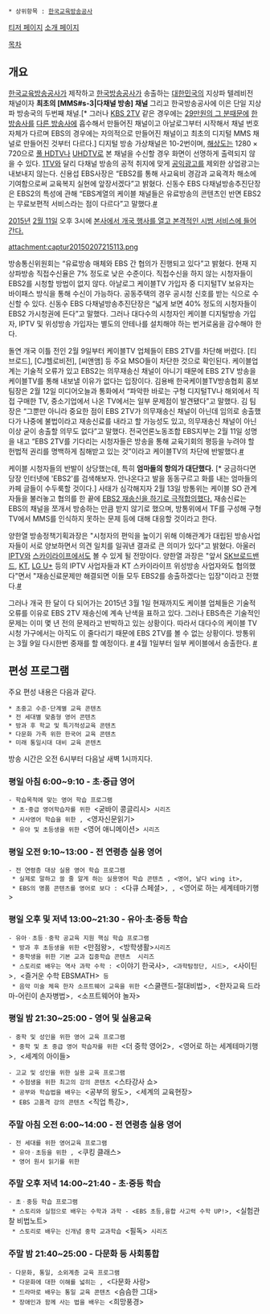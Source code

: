  * 상위항목 : [[한국교육방송공사]]

[http://www.ebs.co.kr/customer/service/notice/10001510861?p=Yy5wYWdlPTEmYy5wYWdlU2l6ZT0yMCZzZWFyY2hLZXl3b3JkPSZzZWFyY2hDb25kaXRpb249 티저 페이지]
[http://www.ebs.co.kr/ebs2tv/introduce 소개 페이지]

[[목차]]

== 개요 ==
[[한국교육방송공사]]가 제작하고 [[한국방송공사]]가 송출하는 [[대한민국]]의 지상파 텔레비전 채널이자 '''최초의 [MMS#s-3|다채널 방송] 채널''' 그리고 한국방송공사에 이은 단일 지상파 방송국의 두번째 채널.[* 그러나 [[KBS 2TV]] 같은 경우에는 [[전두환|29만원의 그 분]]때문에 [[동양방송|한 방송사]]를 [[한국방송공사|다른 방송사]]에 흡수해서 만들어진 채널이고 아날로그부터 시작해서 채널 번호 자체가 다르며 EBS의 경우에는 자의적으로 만들어진 채널이고 최초의 디지털 MMS 채널로 만들어진 것부터 다르다.] 디지털 방송 가상채널은 10-2번이며, [[해상도]]는 1280 × 720으로 [[HD|풀 HDTV]]나 [[UHD|UHDTV]]로 본 채널을 수신할 경우 화면이 선명하게 출력되지 않을 수 있다. [[EBS 1TV|1TV]]와 달리 다채널 방송의 공적 취지에 맞게 [[공익광고]]를 제외한 상업광고는 내보내지 않는다. 신용섭 EBS사장은 “EBS2를 통해 사교육비 경감과 교육격차 해소에 기여함으로써 교육복지 실현에 앞장서겠다”고 밝혔다. 신동수 EBS 다채널방송추진단장은 EBS2의 특성에 관해 “EBS계열의 케이블 채널들은 유료방송의 콘텐츠인 반면 EBS2는 무료보편적 서비스라는 점이 다르다”고 말했다.[http://www.mediatoday.co.kr/news/articleView.html?idxno=121715 #]

[[2015년]] [[2월 11일]] 오후 3시에 [http://www.yonhapnews.co.kr/bulletin/2015/02/07/0200000000AKR20150207015400017.HTML 본사에서 개국 행사를 열고 본격적인 시범 서비스에 들어간다.]

attachment:captur20150207215113.png

방송통신위원회는 “유료방송 매체와 EBS 간 협의가 진행되고 있다”고 밝혔다. 현재 지상파방송 직접수신율은 7% 정도로 낮은 수준이다. 직접수신을 하지 않는 시청자들이 EBS2를 시청할 방법이 없지 않다. 아날로그 케이블TV 가입자 중 디지털TV 보유자는 바이패스 방식을 통해 수신이 가능하다. 공동주택의 경우 공시청 신호를 받는 식으로 수신할 수 있다. 신동수 EBS 다채널방송추진단장은 “넓게 보면 40% 정도의 시청자들이 EBS2 가시청권에 든다”고 말했다. 그러나 대다수의 시청자인 케이블 디지털방송 가입자, IPTV 및 위성방송 가입자는 별도의 안테나를 설치해야 하는 번거로움을 감수해야 한다.

돌연 개국 이틀 전인 2월 9일부터 케이블TV 업체들이 EBS 2TV를 차단해 버렸다. [티브로드], [CJ헬로비전], [씨앤앰] 등 주요 MSO들이 차단한 것으로 확인된다. 케이블업계는 기술적 오류가 있고 EBS2는 의무재송신 채널이 아니기 때문에 EBS 2TV 방송을 케이블TV를 통해 내보낼 이유가 없다는 입장이다. 김용배 한국케이블TV방송협회 홍보팀장은 2월 12일 미디어오늘과 통화에서 “파악한 바로는 구형 디지털TV나 해외에서 직접 구매한 TV, 중소기업에서 나온 TV에서는 일부 문제점이 발견됐다”고 말했다. 김 팀장은 “그뿐만 아니라 중요한 점이 EBS 2TV가 의무재송신 채널이 아닌데 임의로 송출했다가 나중에 불법이라고 재송신료를 내라고 할 가능성도 있고, 의무재송신 채널이 아닌 이상 굳이 송출할 의무도 없다”고 말했다. 전국언론노동조합 EBS지부는 2월 11일 성명을 내고 “EBS 2TV를 기다리는 시청자들은 방송을 통해 교육기회의 평등을 누려야 할 헌법적 권리를 명백하게 침해받고 있는 것”이라고 케이블TV의 차단에 반발했다.[http://www.mediatoday.co.kr/news/articleView.html?idxno=121785 #]

케이블 시청자들의 반발이 상당했는데, 특히 '''엄마들의 항의가 대단했다.''' [* 궁금하다면 당장 인터넷에 'EBS2'를 검색해보자. 안나온다고 발을 동동구르고 화를 내는 엄마들의 카페 글들이 수두룩할 것이다.] 사태가 심각해지자 2월 13일 방통위는 케이블 SO 관계자들을 불러놓고 협의를 한 끝에 [http://news.naver.com/main/read.nhn?mode=LSD&mid=sec&sid1=102&oid=001&aid=0007413245 EBS2 재송신을 하기로 극적합의했다.] 재송신료는 EBS의 채널을 쪼개서 방송하는 만큼 받지 않기로 했으며, 방통위에서 TF를 구성해 구형 TV에서 MMS를 인식하지 못하는 문제 등에 대해 대응할 것이라고 한다.

양한열 방송정책기획과장은 "시청자의 편익을 높이기 위해 이해관계가 대립된 방송사업자들이 서로 양보하면서 의견 일치를 일궈낸 결과로 큰 의미가 있다"고 밝혔다.  아울러 [[IPTV]]와 [[스카이라이프]]에서도 볼 수 있게 될 전망이다. 양한열 과장은 "앞서 [[SK브로드밴드]], [[KT]], [[LG U+]] 등의 IPTV 사업자들과 KT 스카이라이프 위성방송 사업자와도 협의했다"면서 "재송신료문제만 해결되면 이들 모두 EBS2를 송출하겠다는 입장"이라고 전했다.[http://biz.newdaily.co.kr/news/article.html?no=10063855 #]

그러나 개국 한 달이 다 되어가는 2015년 3월 1일 현재까지도 케이블 업체들은 기술적 오류를 이유로 EBS 2TV 재송신에 계속 난색을 표하고 있다. 그러나 EBS측은 기술적인 문제는 이미 몇 년 전의 문제라고 반박하고 있는 상황이다. 따라서 대다수의 케이블 TV 시청 가구에서는 아직도 이 줄다리기 때문에 EBS 2TV를 볼 수 없는 상황이다.
방통위는 3월 9일 다시한번 중재를 할 예정이다. [http://m.news.nate.com/view/20150306n34909 #]
4월 1일부터 일부 케이블에서 송출한다. [http://m.news.nate.com/view/20150331n37366 #]
== 편성 프로그램 ==
주요 편성 내용은 다음과 같다.
 
 * 초중고 수준·단계별 교육 콘텐츠
 * 전 세대별 맞춤형 영어 콘텐츠
 * 방과 후 학교 및 특기적성교육 콘텐츠
 * 다문화 가족 위한 한국어 교육 콘텐츠
 * 미래 통일시대 대비 교육 콘텐츠

방송 시간은 오전 6시부터 다음날 새벽 1시까지다.

=== 평일 아침 6:00~9:10 - '''초·중급 영어''' ===
 - 학습목적에 맞는 영어 학습 프로그램
  * 초·중급 영어학습자를 위한 <굳바이 콩글리시> 시리즈
  * 시사영어 학습을 위한 <World News Review>, <영자신문읽기>
  * 유아 및 초등생을 위한 <영어 애니메이션> 시리즈

=== 평일 오전 9:10~13:00 - '''전 연령층 실용 영어''' ===
 - 전 연령층 대상 실용 영어 학습 프로그램
  * 실제로 말하고 쓸 줄 알게 하는 실용영어 학습 콘텐츠 <EBSe 생활영어>, <영어, 날다 wing it>, <Actual English>
  * EBS의 명품 콘텐츠를 영어로 보다 : <다큐 스페셜>, <EBS 스페셜>, <영어로 하는 세계테마기행>

=== 평일 오후 및 저녁 13:00~21:30 - '''유아·초·중등 학습''' ===
 - 유아ㆍ초등ㆍ중학 공교육 지원 핵심 학습 프로그램
  * 방과 후 초등생을 위한 <만점왕>, <방학생활>시리즈
  * 중학생을 위한 기본 교과 집중학습 콘텐츠 <TV중학> 시리즈
  * 스토리로 배우는 역사 과학 수학 : <이야기 한국사>, <과학탐정단, 시드>, <사이틴>, <즐거운 수학 EBSMATH> 등
  * 음악 미술 체육 한자 소프트웨어 교육을 위한 <스쿨랜드-절대비법>, <한자교육 드라마-어린이 손자병법>, <소프트웨어야 놀자>

=== 평일 밤 21:30~25:00 - '''영어 및 실용교육''' ===
 - 중학 및 성인을 위한 영어 교육 프로그램
  * 중학 및 초 중급 영어 학습자를 위한 <더 중학 영어2>, <영어로 하는 세계테마기행>, <세계의 아이들>

 - 고교 및 성인을 위한 실용 교육 프로그램
  * 수험생을 위한 최고의 강의 콘텐츠 <스타강사 쇼>
  * 공부와 학습법을 배우는 <공부의 왕도>, <세계의 교육현장>
  * EBS 고품격 강의 콘텐츠 <직업 특강>, <EBS 특강>

=== 주말 아침 오전 6:00~14:00 - '''전 연령층 실용 영어''' ===
 - 전 세대를 위한 영어교육 프로그램
  * 유아ㆍ초등을 위한 <Jesse의 플레이키친>, <쿠킹 클래스>
  * 영어 원서 읽기를 위한 <EBS English Book Club>

=== 주말 오후 저녁 14:00~21:40 - '''초·중등 학습''' ===
 - 초ㆍ중등 학습 프로그램
  * 스토리와 실험으로 배우는 수학과 과학 - <EBS 초등,융합 사고력 수학 UP!>, <실험관찰 비법노트>
  * 스토리로 배우는 신개념 중학 교과학습 <필독> 시리즈

=== 주말 밤 21:40~25:00 - '''다문화 등 사회통합''' ===
 - 다문화, 통일, 소외계층 교육 프로그램
  * 다문화에 대한 이해를 넓히는 <K-POP으로 배우는 다문화 한국어>, <다문화 사랑>
  * 드라마로 배우는 통일 교육 콘텐츠 <슴슴한 그대>
  * 장애인과 함께 사는 법을 배우는 <희망풍경>
